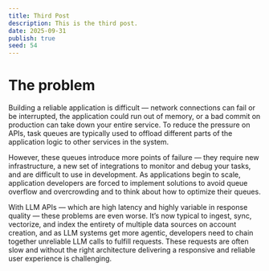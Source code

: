 ```yaml
---
title: Third Post
description: This is the third post.
date: 2025-09-31
publish: true
seed: 54
---
```


# The problem

Building a reliable application is difficult — network connections can fail or be interrupted, the application could run out of memory, or a bad commit on production can take down your entire service. To reduce the pressure on APIs, task queues are typically used to offload different parts of the application logic to other services in the system.

However, these queues introduce more points of failure — they require new infrastructure, a new set of integrations to monitor and debug your tasks, and are difficult to use in development. As applications begin to scale, application developers are forced to implement solutions to avoid queue overflow and overcrowding and to think about how to optimize their queues.

With LLM APIs — which are high latency and highly variable in response quality — these problems are even worse. It’s now typical to ingest, sync, vectorize, and index the entirety of multiple data sources on account creation, and as LLM systems get more agentic, developers need to chain together unreliable LLM calls to fulfill requests. These requests are often slow and without the right architecture delivering a responsive and reliable user experience is challenging.
